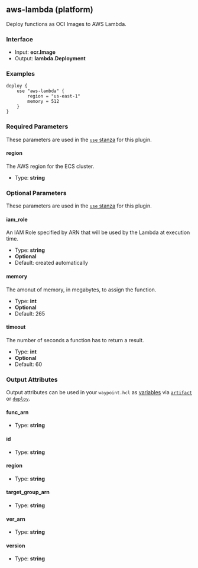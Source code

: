 ## aws-lambda (platform)

Deploy functions as OCI Images to AWS Lambda.

### Interface

- Input: **ecr.Image**
- Output: **lambda.Deployment**

### Examples

```hcl
deploy {
	use "aws-lambda" {
		region = "us-east-1"
		memory = 512
	}
}
```

### Required Parameters

These parameters are used in the [`use` stanza](/docs/waypoint-hcl/use) for this plugin.

#### region

The AWS region for the ECS cluster.

- Type: **string**

### Optional Parameters

These parameters are used in the [`use` stanza](/docs/waypoint-hcl/use) for this plugin.

#### iam_role

An IAM Role specified by ARN that will be used by the Lambda at execution time.

- Type: **string**
- **Optional**
- Default: created automatically

#### memory

The amonut of memory, in megabytes, to assign the function.

- Type: **int**
- **Optional**
- Default: 265

#### timeout

The number of seconds a function has to return a result.

- Type: **int**
- **Optional**
- Default: 60

### Output Attributes

Output attributes can be used in your `waypoint.hcl` as [variables](/docs/waypoint-hcl/variables) via [`artifact`](/docs/waypoint-hcl/variables/artifact) or [`deploy`](/docs/waypoint-hcl/variables/deploy).

#### func_arn

- Type: **string**

#### id

- Type: **string**

#### region

- Type: **string**

#### target_group_arn

- Type: **string**

#### ver_arn

- Type: **string**

#### version

- Type: **string**
